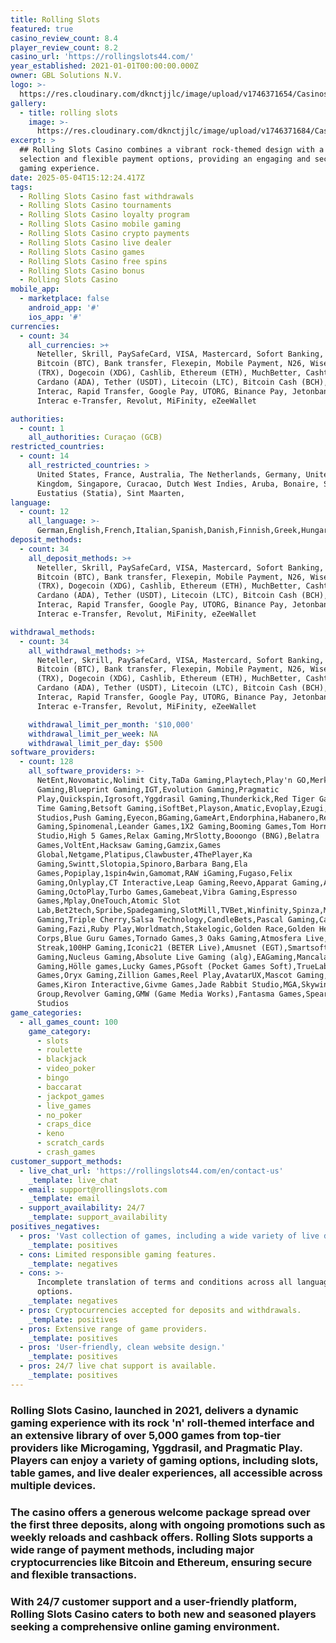 ```yaml
---
title: Rolling Slots
featured: true
casino_review_count: 8.4
player_review_count: 8.2
casino_url: 'https://rollingslots44.com/'
year_established: 2021-01-01T00:00:00.000Z
owner: GBL Solutions N.V.
logo: >-
  https://res.cloudinary.com/dknctjjlc/image/upload/v1746371654/Casinos/Rolling%20Slots/Screenshot_2025-05-04_at_18.13.47_lpg8uu.png
gallery:
  - title: rolling slots
    image: >-
      https://res.cloudinary.com/dknctjjlc/image/upload/v1746371684/Casinos/Rolling%20Slots/Screenshot_2025-05-04_at_18.14.34_aardgx.png
excerpt: >
  ## Rolling Slots Casino combines a vibrant rock-themed design with a vast game
  selection and flexible payment options, providing an engaging and secure
  gaming experience.
date: 2025-05-04T15:12:24.417Z
tags:
  - Rolling Slots Casino fast withdrawals
  - Rolling Slots Casino tournaments
  - Rolling Slots Casino loyalty program
  - Rolling Slots Casino mobile gaming
  - Rolling Slots Casino crypto payments
  - Rolling Slots Casino live dealer
  - Rolling Slots Casino games
  - Rolling Slots Casino free spins
  - Rolling Slots Casino bonus
  - Rolling Slots Casino
mobile_app:
  - marketplace: false
    android_app: '#'
    ios_app: '#'
currencies:
  - count: 34
    all_currencies: >+
      Neteller, Skrill, PaySafeCard, VISA, Mastercard, Sofort Banking, Neosurf,
      Bitcoin (BTC), Bank transfer, Flexepin, Mobile Payment, N26, Wise, Tron
      (TRX), Dogecoin (XDG), Cashlib, Ethereum (ETH), MuchBetter, CashtoCode,
      Cardano (ADA), Tether (USDT), Litecoin (LTC), Bitcoin Cash (BCH), blik,
      Interac, Rapid Transfer, Google Pay, UTORG, Binance Pay, Jetonbank,
      Interac e-Transfer, Revolut, MiFinity, eZeeWallet

authorities:
  - count: 1
    all_authorities: Curaçao (GCB)
restricted_countries:
  - count: 14
    all_restricted_countries: >
      United States, France, Australia, The Netherlands, Germany, United
      Kingdom, Singapore, Curacao, Dutch West Indies, Aruba, Bonaire, Saba, Sint
      Eustatius (Statia), Sint Maarten,
language:
  - count: 12
    all_language: >-
      German,English,French,Italian,Spanish,Danish,Finnish,Greek,Hungarian,Norwegian,Polish,Slovenian
deposit_methods:
  - count: 34
    all_deposit_methods: >+
      Neteller, Skrill, PaySafeCard, VISA, Mastercard, Sofort Banking, Neosurf,
      Bitcoin (BTC), Bank transfer, Flexepin, Mobile Payment, N26, Wise, Tron
      (TRX), Dogecoin (XDG), Cashlib, Ethereum (ETH), MuchBetter, CashtoCode,
      Cardano (ADA), Tether (USDT), Litecoin (LTC), Bitcoin Cash (BCH), blik,
      Interac, Rapid Transfer, Google Pay, UTORG, Binance Pay, Jetonbank,
      Interac e-Transfer, Revolut, MiFinity, eZeeWallet

withdrawal_methods:
  - count: 34
    all_withdrawal_methods: >+
      Neteller, Skrill, PaySafeCard, VISA, Mastercard, Sofort Banking, Neosurf,
      Bitcoin (BTC), Bank transfer, Flexepin, Mobile Payment, N26, Wise, Tron
      (TRX), Dogecoin (XDG), Cashlib, Ethereum (ETH), MuchBetter, CashtoCode,
      Cardano (ADA), Tether (USDT), Litecoin (LTC), Bitcoin Cash (BCH), blik,
      Interac, Rapid Transfer, Google Pay, UTORG, Binance Pay, Jetonbank,
      Interac e-Transfer, Revolut, MiFinity, eZeeWallet

    withdrawal_limit_per_month: '$10,000'
    withdrawal_limit_per_week: NA
    withdrawal_limit_per_day: $500
software_providers:
  - count: 128
    all_software_providers: >-
      NetEnt,Novomatic,Nolimit City,TaDa Gaming,Playtech,Play'n GO,Merkur
      Gaming,Blueprint Gaming,IGT,Evolution Gaming,Pragmatic
      Play,Quickspin,Igrosoft,Yggdrasil Gaming,Thunderkick,Red Tiger Gaming,Big
      Time Gaming,Betsoft Gaming,iSoftBet,Playson,Amatic,Evoplay,Ezugi,ELK
      Studios,Push Gaming,Eyecon,BGaming,GameArt,Endorphina,Habanero,Red Rake
      Gaming,Spinomenal,Leander Games,1X2 Gaming,Booming Games,Tom Horn,Iron Dog
      Studio,High 5 Games,Relax Gaming,MrSlotty,Booongo (BNG),Belatra
      Games,VoltEnt,Hacksaw Gaming,Gamzix,Games
      Global,Netgame,Platipus,Clawbuster,4ThePlayer,Ka
      Gaming,Swintt,Slotopia,Spinoro,Barbara Bang,Ela
      Games,Popiplay,1spin4win,Gamomat,RAW iGaming,Fugaso,Felix
      Gaming,Onlyplay,CT Interactive,Leap Gaming,Reevo,Apparat Gaming,Amigo
      Gaming,OctoPlay,Turbo Games,Gamebeat,Vibra Gaming,Espresso
      Games,Mplay,OneTouch,Atomic Slot
      Lab,Bet2tech,Spribe,Spadegaming,SlotMill,TVBet,Winfinity,Spinza,Max Win
      Gaming,Triple Cherry,Salsa Technology,CandleBets,Pascal Gaming,Caleta
      Gaming,Fazi,Ruby Play,Worldmatch,Stakelogic,Golden Race,Golden Hero,Gaming
      Corps,Blue Guru Games,Tornado Games,3 Oaks Gaming,Atmosfera Live,Lucky
      Streak,100HP Gaming,Iconic21 (BETER Live),Amusnet (EGT),Smartsoft
      Gaming,Nucleus Gaming,Absolute Live Gaming (alg),EAGaming,Mancala
      Gaming,Hölle games,Lucky Games,PGsoft (Pocket Games Soft),TrueLab
      Games,Oryx Gaming,Zillion Games,Reel Play,AvatarUX,Mascot Gaming,Kalamba
      Games,Kiron Interactive,Givme Games,Jade Rabbit Studio,MGA,Skywind
      Group,Revolver Gaming,GMW (Game Media Works),Fantasma Games,Spearhead
      Studios
game_categories:
  - all_games_count: 100
    game_category:
      - slots
      - roulette
      - blackjack
      - video_poker
      - bingo
      - baccarat
      - jackpot_games
      - live_games
      - no_poker
      - craps_dice
      - keno
      - scratch_cards
      - crash_games
customer_support_methods:
  - live_chat_url: 'https://rollingslots44.com/en/contact-us'
    _template: live_chat
  - email: support@rollingslots.com
    _template: email
  - support_availability: 24/7
    _template: support_availability
positives_negatives:
  - pros: 'Vast collection of games, including a wide variety of live dealer options.'
    _template: positives
  - cons: Limited responsible gaming features.
    _template: negatives
  - cons: >-
      Incomplete translation of terms and conditions across all language
      options.
    _template: negatives
  - pros: Cryptocurrencies accepted for deposits and withdrawals.
    _template: positives
  - pros: Extensive range of game providers.
    _template: positives
  - pros: 'User-friendly, clean website design.'
    _template: positives
  - pros: 24/7 live chat support is available.
    _template: positives
---
```


### Rolling Slots Casino, launched in 2021, delivers a dynamic gaming experience with its rock 'n' roll-themed interface and an extensive library of over 5,000 games from top-tier providers like Microgaming, Yggdrasil, and Pragmatic Play. Players can enjoy a variety of gaming options, including slots, table games, and live dealer experiences, all accessible across multiple devices. 

### The casino offers a generous welcome package spread over the first three deposits, along with ongoing promotions such as weekly reloads and cashback offers. Rolling Slots supports a wide range of payment methods, including major cryptocurrencies like Bitcoin and Ethereum, ensuring secure and flexible transactions. 

### With 24/7 customer support and a user-friendly platform, Rolling Slots Casino caters to both new and seasoned players seeking a comprehensive online gaming environment.
